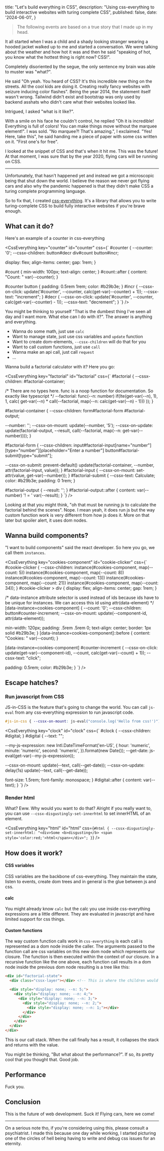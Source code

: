   title: "Let's build everything in CSS",
  description: "Using css-everything to build interactive websites with turing complete CSS",
  published: false,
  date: '2024-06-01',
}


> The following events are based on a true story that I made up in my head.

It all started when I was a child and a shady looking stranger wearing a hooded jacket walked up to me and started a conversation.
We were talking about the weather and how hot it was and then he said "speaking of hot, you know what the hottest thing is right now? CSS!".

Completely disoriented by the segue, the only sentence my brain was able to muster was "what?".

He said "Oh yeah. You heard of CSS? It's this incredible new thing on the streets. All the cool kids are doing it. Creating really fancy websites with seizure inducing color flashes". Being the year 2014, the statement itself wasn't wrong. Tailwind didn't exist and bootstrap was only used by backend asshats who didn't care what their websites looked like.

Intrigued, I asked "what is it like?".

With a smile on his face he couldn't control, he replied "Oh it is incredible! Everything is full of colors! You can make things move without the marquee element!". I was sold. "No marquee?! That's amazing.", I exclaimed. "Yes! Here, take this", he said handing me a piece of paper with some css written on it. "First one's for free".

I looked at the snippet of CSS and that's when it hit me. This was the future! At that moment, I was sure that by the year 2020, flying cars will be running on CSS.

---

Unfortunately, that hasn't happened yet and instead we got a microscopic being that shut down the world. I believe the reason we never got flying cars and also why the pandemic happened is that they didn't make CSS a turing complete programming language.

So to fix that, I created [css-everything](https://github.com/phenax/css-everything). It's a library that allows you to write turing-complete CSS to build fully interactive websites if you're brave enough.

## What can it do?

Here's an example of a counter in css-everything

<CssEverything key="counter" id="counter" css={`
#counter {
  --counter: '0';
  --cssx-children: button#decr div#count button#incr;

  display: flex;
  align-items: center;
  gap: 1rem;
}

#count {
  min-width: 100px;
  text-align: center;
}
#count::after {
  content: "Count: " var(--counter);
}

#counter button {
  padding: 0.5rem 1rem;
  color: #b29b3e;
}
#incr {
  --cssx-on-click: update('#counter', --counter, calc(get-var(--counter) + 1));
  --cssx-text: "increment";
}
#decr {
  --cssx-on-click: update('#counter', --counter, calc(get-var(--counter) - 1));
  --cssx-text: "decrement";
}
`} />


You might be thinking to yourself "That is the dumbest thing I've seen all day and I want more. What else can I do with it?". The answer is anything and everything.

- Wanna do some math, just use `calc`
- Want to manage state, just use css variables and `update` function
- Want to create dom-elements, `--cssx-children` will do that for you
- Want to call custom functions, just use `call`
- Wanna make an api call, just call `request`
- ...


Wanna build a factorial calculator with it? Here you go:

<CssEverything key="factorial" id="factorial" css={`
#factorial {
  --cssx-children: #factorial-container;

  /* There are no types here. func is a noop function for documentation. So exactly like typescript */
  --factorial: func(--n: number)
    if(lte(get-var(--n), 1),
      1,
      calc(
        get-var(--n)
        * call(--factorial, map(--n: calc(get-var(--n) - 1)))
      ));
}

#factorial-container {
  --cssx-children: form#factorial-form #factorial-output;

  --number: '';
  --cssx-on-mount: update(--number, '5');
  --cssx-on-update:
    update(factorial-output, --result, call(--factorial, map(--n: get-var(--number))));
}

#factorial-form {
  --cssx-children:
    input#factorial-input[name="number"][type="number"][placeholder="Enter a number"]
    button#factorial-submit[type="submit"];

  --cssx-on-submit:
    prevent-default()
    update(factorial-container, --number, attr(factorial-input, value));
}
#factorial-input {
  --cssx-on-mount: set-attr(value, get-var(--number));
}
#factorial-submit {
  --cssx-text: Calculate;
  color: #b29b3e;
  padding: 0 1rem;
}

#factorial-output { --result: ''; }
#factorial-output::after {
  content: var(--number) '! = ' var(--result);
}
`} />

Looking at that you might think, "oh that must be running js to calculate the factorial behind the
scenes". Nope. I mean yeah, it does run js but the way custom function work is very different from
how js does it. More on that later but spoiler alert, it uses dom nodes.


## Wanna build components?

"I want to build components" said the react developer. So here you go, we call them `instances`.

<CssEverything key="cookies-component" id="cookie-clicker" css={`
#cookie-clicker {
  --cssx-children:
    instance(#cookies-component, map(--count: 5))
    instance(#cookies-component, map(--count: 8))
    instance(#cookies-component, map(--count: 13))
    instance(#cookies-component, map(--count: 21))
    instance(#cookies-component, map(--count: 34));
}
#cookie-clicker > div {
  display: flex;
  align-items: center;
  gap: 1rem;
}

/* data-instance attribute selector is used instead of ids because ids have to
be unique for instances. We can access this id using attr(data-element) */
[data-instance=cookies-component] {
  --count: '0';
  --cssx-children: button#counter-increment;
  --cssx-on-mount: update(--component-id, attr(data-element));

  min-width: 120px;
  padding: .5rem .5rem 0;
  text-align: center;
  border: 1px solid #b29b3e;
}
[data-instance=cookies-component]::before {
  content: "Cookies: " var(--count);
}

[data-instance=cookies-component] #counter-increment {
  --cssx-on-click: update(get-var(--component-id), --count, calc(get-var(--count) + 1));
  --cssx-text: "click";

  padding: 0.5rem;
  color: #b29b3e;
}
`} />


## Escape hatches?

### Run javascript from CSS
JS-in-CSS is the feature that's going to change the world. You can call `js-eval` from any css-everything expression to run javascript code.

```css
#js-in-css { --cssx-on-mount: js-eval("console.log('Hello from css!')"); }
```

<CssEverything key="clock" id="clock" css={`
#clock { --cssx-children: #digital; }
#digital {
  --text: "";

  --my-js-expression:
    new Intl.DateTimeFormat('en-US', {
      hour: 'numeric',
      minute: 'numeric',
      second: 'numeric',
    }).format(new Date());
  --get-date: js-eval(get-var(--my-js-expression));

  --cssx-on-mount: update(--text, call(--get-date));
  --cssx-on-update: delay(1s) update(--text, call(--get-date));

  font-size: 1.5rem;
  font-family: monospace;
}
#digital::after { content: var(--text); }
`} />


### Render html
What? Eww. Why would you want to do that? Alright if you really want to, you can use `--cssx-disgustingly-set-innerhtml` to set innerHTML of an element.

<CssEverything key="html" id="html" css={`
#html {
  --cssx-disgustingly-set-innerhtml: "<div>Some <b>disgusting</b> <span style='color:red;'>html</span></div>";
}
`} />



## How does it work?

#### CSS variables
CSS variables are the backbone of css-everything. They maintain the state, listen to events, create
dom trees and in general is the glue between js and css.

#### calc
You might already know `calc` but the calc you use inside css-everything expressions are a little
different. They are evaluated in javascript 
and have limited support for css things.

#### Custom functions
The way custom function calls work in `css-everything` is each call is represented as a dom node
inside the caller. The arguments passed to the function call are css variables on this new dom node
which represents our closure. The function is then executed within the context of our closure. In a
recursive function like the one above, each function call results in a dom node inside the previous
dom node resulting is a tree like this:

```html
<div id="factorial-state">
  <div class="cssx-layer"></div> <!-- This is where the children would go... if you had any, you virgin -->

  <div style="display: none; --n: 5;">
    <div style="display: none; --n: 4;">
      <div style="display: none; --n: 3;">
        <div style="display: none; --n: 2;">
          <div style="display: none; --n: 1;"></div>
        </div>
      </div>
    </div>
  </div>
</div>
```

This is our call stack. When the call finally has a result, it collapses the stack and returns with the value.

You might be thinking, "But what about the performance?". If so, its pretty cool that you thought that. Good job.


## Performance

Fuck you.



## Conclusion

This is the future of web development. Suck it! Flying cars, here we come!

---

On a serious note tho, if you're considering using this, please consult a psychiatrist.
I made this because one day while working, I started picturing one of the circles of hell being
having to write and debug css issues for an eternity.



